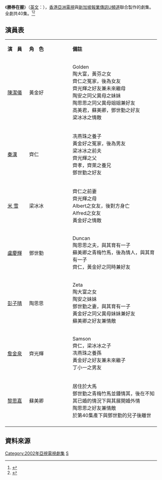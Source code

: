 {{亞視劇集 
| 中文劇名= 勝券在握
| 英文劇名= {{lang|en|Cash Is King}}
| 圖像=
| 製作年份=2002年
| aTV-11首播日期=2002年2月18日
| U頻道首播日期=2002年2月18日
| 監製=袁再顯、文樹森
| 編導=李敬華
| 助理編導=黃汕汕、古燕萍
| 編劇= [[陳寶華|陳寶華]]、[[彭美鳳|談談情]]
| 製作統籌 =李昭敏
| 編審= [[陳寶華|陳寶華]]
| 集數= 40
| 國家={{HK}}{{SIN}}
| 語言=[[粵語|粵語]]、[[國語|國語]]
| 每集長=60分鐘（連廣告）
| 製作公司=[[香港|香港]][[亞洲電視|亞洲電視]]、[[新加坡|新加坡]][[新傳媒U頻道|報業傳訊U頻道]]
| 劇種=時裝
| 主演= {{nowrap|[[秦漢_(演員)|秦　漢]]、[[陳潔儀_(新加坡)|陳潔儀]]、[[米雪|米　雪]]、[[盧慶輝|盧慶輝]]、<br>[[彭子晴|彭子晴]]}}
| 主題曲=握住我的手
| 作曲=[[梁偉豐|梁偉豐]]
| 填詞=[[梁文福|梁文福]]
| 主唱=[[陳潔儀_(新加坡)|陳潔儀]]
| 插曲=天天看到你的臉
| 作曲3=[[梁文福|梁文福]]
| 填詞3=[[梁文福|梁文福]]
| 主唱3=[[陳潔儀_(新加坡)|陳潔儀]]
| 網頁=https://web.archive.org/web/20130106034816/http://www.hkatv.com/drama/cash_is_king/
}}

《'''勝券在握'''》（[[英語|英文]]：{{lang|en|'''Cash Is King'''}}），[[香港|香港]][[亞洲電視|亞洲電視]]與[[新加坡|新加坡]][[新傳媒U頻道|報業傳訊U頻道]]聯合製作的劇集。全劇共40集。<ref name="Wenweipo-20010815">{{cite web |title=《勝券在握》星洲開鏡 |url=http://paper.wenweipo.com/2001/08/15/EN0108150016.htm |accessdate=2020-09-14 |archive-date=2021-03-02 |archive-url=https://web.archive.org/web/20210302112426/http://paper.wenweipo.com/2001/08/15/EN0108150016.htm |dead-url=no }}</ref><ref name="sina">{{cite web |title=资料：电视剧《胜券在握》故事梗概 |url=http://ent.sina.com.cn/v/2009-02-22/00042385069.shtml |accessdate=2020-09-14 |archive-date=2021-07-09 |archive-url=https://web.archive.org/web/20210709184616/http://ent.sina.com.cn/v/2009-02-22/00042385069.shtml |dead-url=no }}</ref>

== 演員表 ==
{|class="wikitable" width="50%"
|- style="background:cornflowerblue; color:snow" align=center
|style="width:10%"|'''演　員'''||style="width:20%"|'''角　色'''||style="width:40%"|'''備註'''
|-
| [[陳潔儀|陳潔儀]] || 黃金好 || Golden<br>陶大富，黃芬之女<br>齊仁之冤家，後為女友<br>齊光輝之好友兼未來繼母<br>陶安之同父異母之妹妹<br>陶思思之同父異母姐姐兼好友<br>高美君，蘇美卿，鄧世勤之好友<br>梁冰冰之情敵
|-
| [[秦漢|秦漢]] || 齊仁 || 冼燕珠之養子<br>黃金好之冤家，後為男友<br>梁冰冰之前夫<br>齊光輝之父<br>齊孝，齊萊之養兄<br>鄧世勤之好友
|-
| [[米雪|米 雪]] || 梁冰冰 ||齊仁之前妻<br>齊光輝之母<br>Albert之女友，後對方身亡<br>Alfred之女友<br>黃金好之情敵
|-
| [[盧慶輝|盧慶輝]] || 鄧世勤 || Duncan<br>陶思思之夫，與其育有一子<br>蘇美卿之青梅竹馬，後為情人，與其育有一子<br>齊仁，黃金好之同時兼好友
|-
| [[彭子晴|彭子晴]] || 陶思思 || Zeta<br>陶大富之女<br>陶安之妹妹<br>鄧世勤之妻，與其育有一子<br>黃金好之同父異母妹妹兼好友<br>蘇美卿之好友兼情敵
|-
| [[詹金泉|詹金泉]] || 齊光輝 || Samson<br>齊仁，梁冰冰之子<br>冼燕珠之養孫<br>黃金好之好友兼未來繼子<br>丁小一之男友
|-
| [[黎思嘉|黎思嘉]] || 蘇美卿 || 居住於大馬<br>鄧世勤之青梅竹馬並鍾情其，後在不知其已婚的情況下與其展開婚外情<br>陶思思之好友兼情敵<br>於第40集產下與鄧世勤的兒子後離世
|-
|}

==資料來源==
{{reflist}}
{{陳潔儀}}
[[Category:2002年亞視電視劇集|Category:2002年亞視電視劇集]]
[[Category:新傳媒合拍劇|S]]